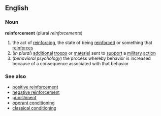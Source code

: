 ==English==
===Noun===
'''reinforcement'''  (plural ''reinforcements'')
# the act of [[reinforcing]], the state of being [[reinforced]] or something that [[reinforce]]s
#(''in plural'') [[additional]] [[troop]]s or [[materiel]] sent to [[support]] a [[military]] [[action]]
#(''behavioral psychology'') the process whereby behavior is increased because of a consequence associated with that behavior


===See also===
*[[positive reinforcement]]
*[[negative reinforcement]]
*[[punishment]]
*[[operant conditioning]]
*[[classical conditioning]]